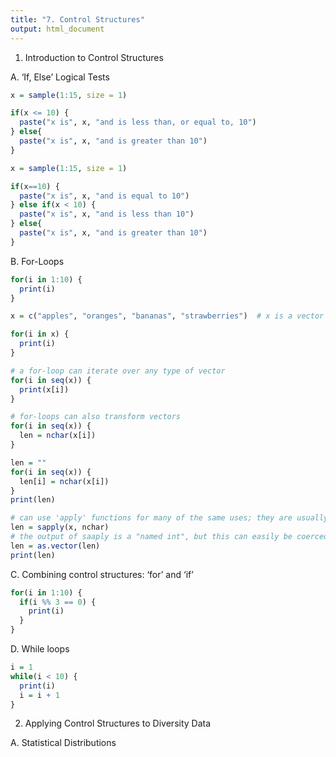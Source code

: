 ```yaml
---
title: "7. Control Structures"
output: html_document
---
```


1) Introduction to Control Structures

A. 'If, Else' Logical Tests

```r
x = sample(1:15, size = 1)

if(x <= 10) {
  paste("x is", x, "and is less than, or equal to, 10")
} else{
  paste("x is", x, "and is greater than 10")
}

x = sample(1:15, size = 1)

if(x==10) {
  paste("x is", x, "and is equal to 10")
} else if(x < 10) {
  paste("x is", x, "and is less than 10")
} else{
  paste("x is", x, "and is greater than 10")
}
```

B. For-Loops

```r
for(i in 1:10) {
  print(i)
}

x = c("apples", "oranges", "bananas", "strawberries")  # x is a vector of fruit names

for(i in x) {
  print(i)
}

# a for-loop can iterate over any type of vector
for(i in seq(x)) {
  print(x[i])
}

# for-loops can also transform vectors
for(i in seq(x)) {
  len = nchar(x[i])
}

len = ""
for(i in seq(x)) {
  len[i] = nchar(x[i])
}
print(len)

# can use 'apply' functions for many of the same uses; they are usually much faster
len = sapply(x, nchar)
# the output of saaply is a "named int", but this can easily be coerced to a vector
len = as.vector(len)
print(len)
```

C. Combining control structures: 'for' and 'if'

```r
for(i in 1:10) {
  if(i %% 3 == 0) {
    print(i)
  }
}
```

D. While loops

```r
i = 1
while(i < 10) {
  print(i)
  i = i + 1
}
```


2) Applying Control Structures to Diversity Data

A. Statistical Distributions
